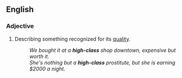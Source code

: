 ==English==

===Adjective===
{{en-adj}}

# Describing something recognized for its [[quality]].
#: ''We bought it at a '''high-class''' shop downtown, expensive but worth it.''
#: ''She's nothing but a '''high-class''' prostitute, but she is earning $2000 a night.''